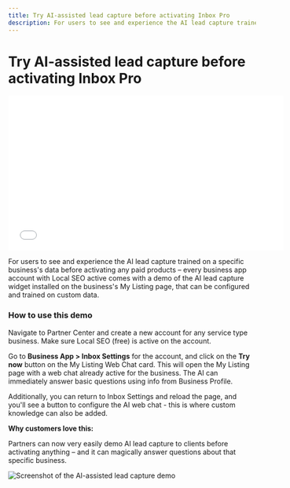 ```yaml
---
title: Try AI-assisted lead capture before activating Inbox Pro
description: For users to see and experience the AI lead capture trained on a specific business's data before activating any paid products.
---
```


# Try AI-assisted lead capture before activating Inbox Pro

<iframe src="//www.youtube-nocookie.com/embed/-Gb_fm7BBoc" width="560" height="315" frameBorder="0" allowFullScreen></iframe>

For users to see and experience the AI lead capture trained on a specific business's data before activating any paid products – every business app account with Local SEO active comes with a demo of the AI lead capture widget installed on the business's My Listing page, that can be configured and trained on custom data.

### **How to use this demo**

Navigate to Partner Center and create a new account for any service type business. Make sure Local SEO (free) is active on the account.

Go to **Business App > Inbox Settings** for the account, and click on the **Try now** button on the My Listing Web Chat card. This will open the My Listing page with a web chat already active for the business. The AI can immediately answer basic questions using info from Business Profile.

Additionally, you can return to Inbox Settings and reload the page, and you'll see a button to configure the AI web chat - this is where custom knowledge can also be added.

**Why customers love this:**

Partners can now very easily demo AI lead capture to clients before activating anything – and it can magically answer questions about that specific business.

![Screenshot of the AI-assisted lead capture demo](/img/business-app/inbox/lead-capture-demo.jpg)